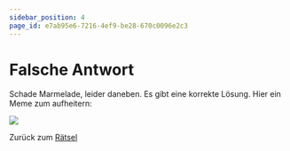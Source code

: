 ```yaml
---
sidebar_position: 4
page_id: e7ab95e6-7216-4ef9-be28-670c0096e2c3
---
```


# Falsche Antwort

Schade Marmelade, leider daneben.&#x20;
Es gibt eine korrekte Lösung.
Hier ein Meme zum aufheitern:

![](./images/meme2.jpg)

Zurück zum [Rätsel](https://mint-26e.gbsl.website/fkqzke)

